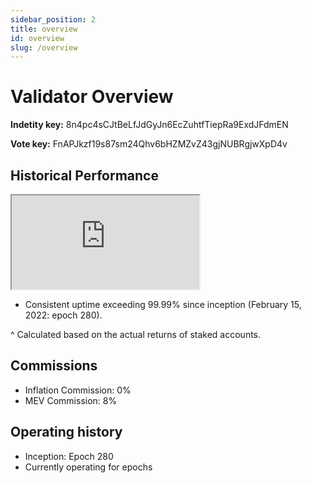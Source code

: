 ```yaml
---
sidebar_position: 2
title: overview
id: overview
slug: /overview
---
```


# Validator Overview

**Indetity key:** 8n4pc4sCJtBeLfJdGyJn6EcZuhtfTiepRa9ExdJFdmEN

**Vote key:** FnAPJkzf19s87sm24Qhv6bHZMZvZ43gjNUBRgjwXpD4v

## Historical Performance

<iframe
  src="https://visualize.graphy.app/view/e2444274-c076-4a7e-bd2c-789435f08c6a"
  loading="lazy"
  allowfullscreen="true"
  style={{
    width: '100%',
    height: '400px',
    border: 'none',
    borderRadius: '14px' /* Note camelCase */
  }}>
</iframe>

* Consistent uptime exceeding 99.99% since inception (February 15, 2022: epoch 280).

^ Calculated based on the actual returns of staked accounts.

## Commissions
* Inflation Commission: 0%
* MEV Commission: 8%

## Operating history
* Inception: Epoch 280
* Currently operating for <EpochCounter /> epochs
